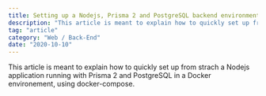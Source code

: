 ```yaml
---
title: Setting up a Nodejs, Prisma 2 and PostgreSQL backend environment with Docker
description: "This article is meant to explain how to quickly set up from strach a Nodejs application running with Prisma 2 and PostgreSQL in a Docker environement, using docker-compose."
tag: "article"
category: "Web / Back-End"
date: "2020-10-10"
---
```


<subtitles>
  This article is meant to explain how to quickly set up from strach a Nodejs application
  running with Prisma 2 and PostgreSQL in a Docker environement, using
  docker-compose.
</subtitles>
